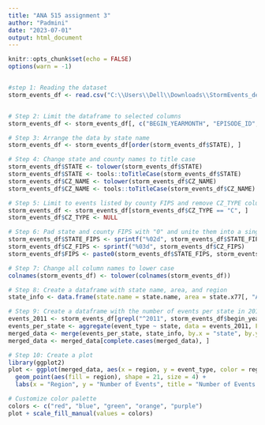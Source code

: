 ---
title: "ANA 515 assignment 3"
author: "Padmini"
date: "2023-07-01"
output: html_document
---


```{r, include=FALSE, message=FALSE, results=TRUE}
knitr::opts_chunk$set(echo = FALSE)
options(warn = -1)


#step 1: Reading the dataset
storm_events_df <- read.csv("C:\\Users\\Dell\\Downloads\\StormEvents_details-ftp_v1.0_d2011_c20230417.csv")


# Step 2: Limit the dataframe to selected columns
storm_events_df <- storm_events_df[, c("BEGIN_YEARMONTH", "EPISODE_ID", "STATE", "STATE_FIPS", "CZ_NAME", "CZ_TYPE", "CZ_FIPS", "EVENT_TYPE")]

# Step 3: Arrange the data by state name
storm_events_df <- storm_events_df[order(storm_events_df$STATE), ]

# Step 4: Change state and county names to title case
storm_events_df$STATE <- tolower(storm_events_df$STATE)
storm_events_df$STATE <- tools::toTitleCase(storm_events_df$STATE)
storm_events_df$CZ_NAME <- tolower(storm_events_df$CZ_NAME)
storm_events_df$CZ_NAME <- tools::toTitleCase(storm_events_df$CZ_NAME)

# Step 5: Limit to events listed by county FIPS and remove CZ_TYPE column
storm_events_df <- storm_events_df[storm_events_df$CZ_TYPE == "C", ]
storm_events_df$CZ_TYPE <- NULL

# Step 6: Pad state and county FIPS with "0" and unite them into a single FIPS column
storm_events_df$STATE_FIPS <- sprintf("%02d", storm_events_df$STATE_FIPS)
storm_events_df$CZ_FIPS <- sprintf("%03d", storm_events_df$CZ_FIPS)
storm_events_df$FIPS <- paste0(storm_events_df$STATE_FIPS, storm_events_df$CZ_FIPS)

# Step 7: Change all column names to lower case
colnames(storm_events_df) <- tolower(colnames(storm_events_df))

# Step 8: Create a dataframe with state name, area, and region
state_info <- data.frame(state.name = state.name, area = state.x77[, "Area"], region = state.region)

# Step 9: Create a dataframe with the number of events per state in 2011 and merge with state_info
events_2011 <- storm_events_df[grepl("^2011", storm_events_df$begin_yearmonth), ]
events_per_state <- aggregate(event_type ~ state, data = events_2011, FUN = length)
merged_data <- merge(events_per_state, state_info, by.x = "state", by.y = "state.name")
merged_data <- merged_data[complete.cases(merged_data), ]
```

```{r}
# Step 10: Create a plot
library(ggplot2)
plot <- ggplot(merged_data, aes(x = region, y = event_type, color = region)) +
  geom_point(aes(fill = region), shape = 21, size = 4) +
  labs(x = "Region", y = "Number of Events", title = "Number of Events per Region in 2011")

# Customize color palette
colors <- c("red", "blue", "green", "orange", "purple")
plot + scale_fill_manual(values = colors)

```

